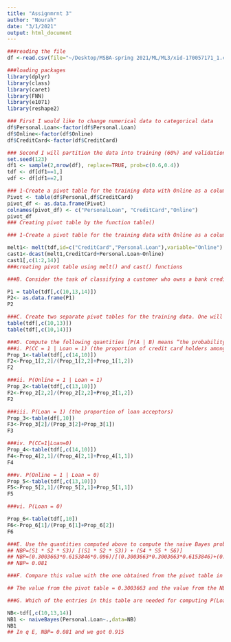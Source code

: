 ```yaml
---
title: "Assignmrnt 3"
author: "Nourah"
date: "3/1/2021"
output: html_document
---
```


```r
###reading the file
df <-read.csv(file="~/Desktop/MSBA-spring 2021/ML/ML3/xid-170057171_1.csv")
```

```r
###loading packages
library(dplyr)
library(class)
library(caret)
library(FNN)
library(e1071)
library(reshape2)

```


```r
### First I would like to change numerical data to categorical data
df$Personal.Loan<-factor(df$Personal.Loan)
df$Online<-factor(df$Online)
df$CreditCard<-factor(df$CreditCard)

```


```r
### Second I will partition the data into training (60%) and validation (40%) sets.
set.seed(123)
df1 <- sample(2,nrow(df), replace=TRUE, prob=c(0.6,0.4))
tdf <- df[df1==1,]
vdf <- df[df1==2,]
```


```r
### 1-Create a pivot table for the training data with Online as a column variable, CC as a row variable, and Loan as a secondary row variable. The values inside the table should convey the count. In R use functions melt() and cast(), or function table(). In Python, use panda dataframe methods melt() and pivot().
Pivot <- table(df$Personal,df$CreditCard)
pivot_df <- as.data.frame(Pivot)
colnames(pivot_df) <- c("PersonalLoan", "CreditCard","Online")
pivot_df
### Creating pivot table by the function table()
```

```r
### 1-Create a pivot table for the training data with Online as a column variable, CC as a row variable, and Loan as a secondary row variable. The values inside the table should convey the count. In R use functions melt() and cast(), or function table(). In Python, use panda dataframe methods melt() and pivot().

melt1<- melt(tdf,id=c("CreditCard","Personal.Loan"),variable="Online")
cast1<-dcast(melt1,CreditCard+Personal.Loan~Online)
cast1[,c(1:2,14)]
###creating pivot table using melt() and cast() functions
```



```r
###B. Consider the task of classifying a customer who owns a bank credit card and is actively using online banking services. Looking at the pivot table, what is the probability that this customer will accept the loan offer? [This is the probability of loan acceptance (Loan = 1) conditional on having a bank credit card (CC = 1) and being an active user of online banking services (Online = 1)].

P1 = table(tdf[,c(10,13,14)])
P2<- as.data.frame(P1)
P2
```


```r
###C. Create two separate pivot tables for the training data. One will have Loan (rows) as a function of Online (columns) and the other will have Loan (rows) as a function of CC.
table(tdf[,c(10,13)])
table(tdf[,c(10,14)])

```


```r
###D. Compute the following quantities [P(A | B) means “the probability of A given B”]:=
###i. P(CC = 1 | Loan = 1) (the proportion of credit card holders among the loan acceptors)
Prop_1<-table(tdf[,c(14,10)])
F2<-Prop_1[2,2]/(Prop_1[2,2]+Prop_1[1,2])
F2

###ii. P(Online = 1 | Loan = 1)
Prop_2<-table(tdf[,c(13,10)])
F2<-Prop_2[2,2]/(Prop_2[2,2]+Prop_2[1,2])
F2

###iii. P(Loan = 1) (the proportion of loan acceptors)
Prop_3<-table(df[,10])
F3<-Prop_3[2]/(Prop_3[2]+Prop_3[1])
F3

###iv. P(CC=1|Loan=0)
Prop_4<-table(tdf[,c(14,10)])
F4<-Prop_4[2,1]/(Prop_4[2,1]+Prop_4[1,1])
F4

###v. P(Online = 1 | Loan = 0)
Prop_5<-table(tdf[,c(13,10)])
F5<-Prop_5[2,1]/(Prop_5[2,1]+Prop_5[1,1])
F5

###vi. P(Loan = 0)

Prop_6<-table(tdf[,10])
F6<-Prop_6[1]/(Prop_6[1]+Prop_6[2])
F6

```



```r
###E. Use the quantities computed above to compute the naive Bayes probability P(Loan = 1 | CC = 1, Online = 1).
## NBP=(S1 * S2 * S3)/ [(S1 * S2 * S3)) + (S4 * S5 * S6)] 
## NBP=(0.3003663*0.6153846*0.096)/[(0.3003663*0.3003663*0.6153846)+(0.2969321*0.6008035*0.9093324)]
## NBP= 0.081

```



```r
###F. Compare this value with the one obtained from the pivot table in (B). Which is a more accurate estimate?

## The value from the pivot table = 0.3003663 and the value from the NBP = 0.081. In my opinion the value from the pivot table is more accurate because naive Bayes is based on assumptions.

```



```r
###G. Which of the entries in this table are needed for computing P(Loan = 1 | CC = 1, Online = 1)? Run naive Bayes on the data. Examine the model output on training data, and find the entry that corresponds to P(Loan = 1 | CC = 1, Online = 1). Compare this to the number you obtained in (E).

NB<-tdf[,c(10,13,14)]
NB1 <- naiveBayes(Personal.Loan~.,data=NB)
NB1
## In q E, NBP= 0.081 and we got 0.915

```
